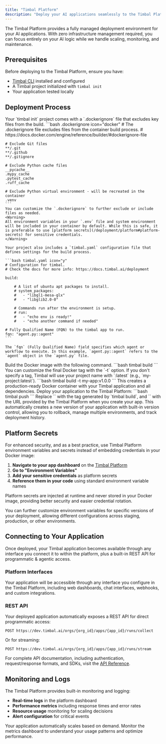 ```yaml
---
title: "Timbal Platform"
description: "Deploy your AI applications seamlessly to the Timbal Platform"
---
```


The Timbal Platform provides a fully managed deployment environment for your AI applications. With zero infrastructure management required, you can focus entirely on your AI logic while we handle scaling, monitoring, and maintenance.

## Prerequisites

Before deploying to the Timbal Platform, ensure you have:

- [Timbal CLI](/installation) installed and configured
- A Timbal project initialized with `timbal init`
- Your application tested locally

## Deployment Process

<Steps>
  <Step title="Prepare Your Environment">
    Your `timbal init` project comes with a `.dockerignore` file that excludes key files from the build.
    ```bash .dockerignore icon="docker"
    # The .dockerignore file excludes files from the container build process.
    # https://docs.docker.com/engine/reference/builder/#dockerignore-file

    # Exclude Git files
    **/.git
    **/.github
    **/.gitignore

    # Exclude Python cache files
    __pycache__
    .mypy_cache
    .pytest_cache
    .ruff_cache

    # Exclude Python virtual environment - will be recreated in the container
    .venv
    ```
    You can customize the `.dockerignore` to further exclude or include files as needed.
    <Warning>
    All environment variables in your `.env` file and system environment will be included in your container by default. While this is safe, it is preferable to use [platform secrets](/deployment/platform#platform-secrets) for sensitive credentials.
    </Warning>

    Your project also includes a `timbal.yaml` configuration file that defines settings for the build process.

    ```bash timbal.yaml icon="y"
    # Configuration for timbal.️
    # Check the docs for more info: https://docs.timbal.ai/deployment

    build:

        # A list of ubuntu apt packages to install.
        # system_packages:
        #   - "libgl1-mesa-glx"
        #   - "libglib2.0-0"

        # Commands run after the environment is setup.
        # run:
        #   - "echo env is ready!"
        #   - "echo another command if needed"

    # Fully Qualified Name (FQN) to the timbal app to run.
    fqn: "agent.py::agent"
    ```

    The `fqn` (Fully Qualified Name) field specifies which agent or workflow to execute. In this example, `agent.py::agent` refers to the `agent` object in the `agent.py` file.

  </Step>
  <Step title="Build Your Application">
    Build the Docker image with the following command.
    ```bash
    timbal build
    ```
    You can customize the final Docker tag with the `-t` option. If you don't specify a tag, Timbal will use your project name with `:latest` (e.g., `my-project:latest`).
    ```bash
    timbal build -t my-app:v1.0.0
    ```
    This creates a production-ready Docker container with your Timbal application and all dependencies.
  </Step>
  <Step title="Push to Platform">
    Deploy your application to the Timbal Platform:
    ```bash
    timbal push <image_tag> <deployment_url>
    ```
    Replace `<image_tag>` with the tag generated by `timbal build`, and `<deployment_url>` with the URL provided by the Timbal Platform when you create your app.
    <Note>
    This automatically creates a new version of your application with built-in version control, allowing you to rollback, manage multiple environments, and track deployment history.
    </Note>
  </Step>
</Steps>

## Platform Secrets

For enhanced security, and as a best practice, use Timbal Platform environment variables and secrets instead of embedding credentials in your Docker image:

1. **Navigate to your app dashboard** on the [Timbal Platform](https://platform.timbal.ai) <Icon icon="arrow-up-right-from-square" size="10" />
2. **Go to "Environment Variables"**
3. **Add your sensitive credentials** as platform secrets
4. **Reference them in your code** using standard environment variable names

Platform secrets are injected at runtime and never stored in your Docker image, providing better security and easier credential rotation. 

You can further customize environment variables for specific versions of your deployment, allowing different configurations across staging, production, or other environments.

## Connecting to Your Application

Once deployed, your Timbal application becomes available through any interface you connect it to within the platform, plus a built-in REST API for programmatic & agentic access.

### Platform Interfaces
Your application will be accessible through any interface you configure in the Timbal Platform, including web dashboards, chat interfaces, webhooks, and custom integrations.

### REST API
Your deployed application automatically exposes a REST API for direct programmatic access:

```
POST https://dev.timbal.ai/orgs/{org_id}/apps/{app_id}/runs/collect
```

Or for streaming:

```
POST https://dev.timbal.ai/orgs/{org_id}/apps/{app_id}/runs/stream
```

For complete API documentation, including authentication, request/response formats, and SDKs, visit the [API Reference](/api-reference/introduction).

## Monitoring and Logs

The Timbal Platform provides built-in monitoring and logging:

- **Real-time logs** in the platform dashboard
- **Performance metrics** including response times and error rates
- **Resource usage** monitoring for scaling decisions
- **Alert configuration** for critical events

<Tip>
Your application automatically scales based on demand. Monitor the metrics dashboard to understand your usage patterns and optimize performance.
</Tip>
